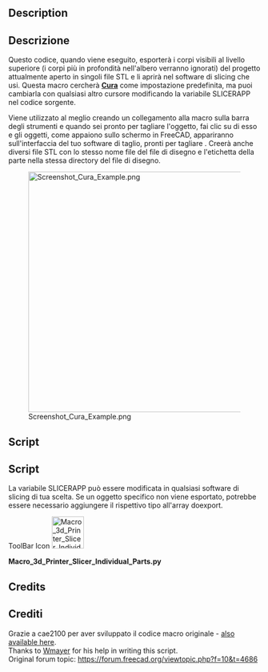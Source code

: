 <languages/>

{{Macro/it
|Name=Macro 3d Printer Slicer Individual Parts
|Name/it=Macro 3d Printer Slicer Individual Parts
|Icon=Macro_3d_Printer_Slicer_Individual_Parts.svg
|Description=Esporta in un software di slicing per stampanti 3D basato su una macro simile di cae2100. Esporta un singolo file STL per ogni parte visibile nella stessa directory del file di disegno originale, quindi lo apre nel software di slicing. <br/> Questo codice, una volta eseguito, esporterà il disegno attualmente aperto in diversi file STL, denominati in base alle etichette delle parti e aprirlo nel software di slicing che utilizzi. La macro sta cercando '' '[http://wiki.ultimaker.com/Cura Cura]' '' nel percorso ma è possibile aggiungere qualsiasi altra suddivisione modificando la stringa nella macro.
|Author=WayofWood
|Version=1.1
|Date=2020-10-30
|FCVersion=All
|Download=[https://wiki.freecad.org/images/3/3d/Macro_3d_Printer_Slicer_Individual_Parts.svg ToolBar Icon]
|SeeAlso=[[Macro_3d_Printer_Slicer/it|Macro 3d Printer Slicer]] [[Image:Macro_3d_Printer_Slicer.png|24px]]
}}

<div lang="en" dir="ltr" class="mw-content-ltr">
==Description==
</div>

<div class="mw-translate-fuzzy">
==Descrizione==
Questo codice, quando viene eseguito, esporterà i corpi visibili al livello superiore (i corpi più in profondità nell'albero verranno ignorati) del progetto attualmente aperto in singoli file STL e li aprirà nel software di slicing che usi. Questa macro cercherà '''[http://wiki.ultimaker.com/Cura Cura]''' come impostazione predefinita, ma puoi cambiarla con qualsiasi altro cursore modificando la variabile SLICERAPP nel codice sorgente.
</div> 

Viene utilizzato al meglio creando un collegamento alla macro sulla barra degli strumenti e quando sei pronto per tagliare l'oggetto, fai clic su di esso e gli oggetti, come appaiono sullo schermo in FreeCAD, appariranno sull'interfaccia del tuo software di taglio, pronti per tagliare . Creerà anche diversi file STL con lo stesso nome file del file di disegno e l'etichetta della parte nella stessa directory del file di disegno.

<!--T:4-->
[[File:Screenshot_Cura_Example.png|480px]]

<div lang="en" dir="ltr" class="mw-content-ltr">
==Script==
</div>

<div class="mw-translate-fuzzy">
==Script==
La variabile SLICERAPP può essere modificata in qualsiasi software di slicing di tua scelta. Se un oggetto specifico non viene esportato, potrebbe essere necessario aggiungere il rispettivo tipo all'array doexport.
</div>

<div lang="en" dir="ltr" class="mw-content-ltr">
ToolBar Icon [[Image:Macro_3d_Printer_Slicer_Individual_Parts.svg|64px]]
</div>

'''Macro_3d_Printer_Slicer_Individual_Parts.py'''

{{MacroCode|code=
import FreeCAD
import Mesh
import sys
import math
import os
import subprocess

SLICERAPP= "cura"		 			# Put your Slicer program here

# some fuctions
def getPlacement(quat,vect,obj):
  if quat[3] > -1  and quat[3] < 1:
    delta = math.acos(quat[3])*2.0
    scale = math.sin(delta/2)
    rx = quat[0]/scale
    ry = quat[1]/scale
    rz = quat[2]/scale
  else:
    delta = 0
    rx = 0
    ry = 0
    rz = 1
  info0 = "translation "+str(vect.x)+" "+str(vect.y)+" "+str(vect.z)
  info1 = "rotation "+str(rx)+" "+str(ry)+" "+str(rz)+" "+str(delta)
  return info0+" "+info1
# some definitions
placement = App.Placement(App.Vector(0,0,0),App.Rotation(0,0,0,1))
# user need to set this directory where slicing software is located
OutDir = FreeCAD.ActiveDocument.FileName.replace(".FCStd", "--")
visible_objs = []
# Get Objects in document
doc = App.ActiveDocument
objs = doc.Objects
stlFile = ""
stlFiles = [ SLICERAPP ]
# hide all
for obj in objs:
   print(obj.Label + "//" + obj.TypeId)
   print(len(obj.InList))
   if obj.ViewObject.isVisible() and hasattr(obj, 'Shape') and (len(obj.InList) <= 1):
      visible_objs.append(obj)
for obj in visible_objs:
  stlFile = OutDir+str(obj.Label)+".stl"
  Mesh.export([obj],stlFile)
  stlFiles.append(stlFile)
  print ("Exporting " + stlFile + "\n")
print ("Calling subprocess: " + str(stlFiles)+"\n")
subprocess.Popen(stlFiles)
}}

<div lang="en" dir="ltr" class="mw-content-ltr">
== Credits ==
</div>

<div class="mw-translate-fuzzy">
== Crediti ==
Grazie a cae2100 per aver sviluppato il codice macro originale - [[Macro_3d_Printer_Slicer/it|also available here]].<br /> 
Thanks to [https://forum.freecad.org/viewtopic.php?f=10&t=4686 Wmayer] for his help in writing this script.<br />
Original forum topic: https://forum.freecad.org/viewtopic.php?f=10&t=4686
</div>
